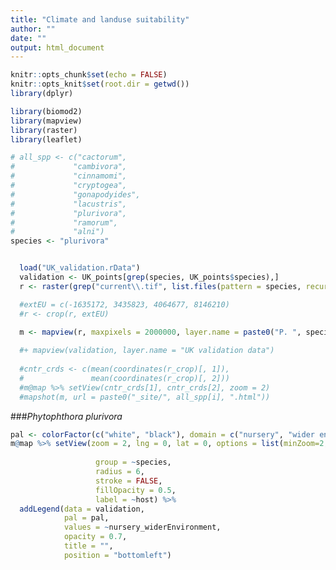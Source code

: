 ```yaml
---
title: "Climate and landuse suitability"
author: ""
date: ""
output: html_document
---
```


<style type="text/css">
.main-container {
  max-width: 1800px;
  margin-left: auto;
  margin-right: auto;
}
</style>

```r
knitr::opts_chunk$set(echo = FALSE)
knitr::opts_knit$set(root.dir = getwd())
library(dplyr)
```



```r
library(biomod2)
library(mapview)
library(raster)
library(leaflet)

# all_spp <- c("cactorum",
#             "cambivora",
#             "cinnamomi",
#             "cryptogea",
#             "gonapodyides",
#             "lacustris",
#             "plurivora",
#             "ramorum",
#             "alni")
species <- "plurivora"


  load("UK_validation.rData")
  validation <- UK_points[grep(species, UK_points$species),]
  r <- raster(grep("current\\.tif", list.files(pattern = species, recursive = TRUE), value = TRUE)[1])

  #extEU = c(-1635172, 3435823, 4064677, 8146210)
  #r <- crop(r, extEU)

  m <- mapview(r, maxpixels = 2000000, layer.name = paste0("P. ", species, " suitability")) 
  
  #+ mapview(validation, layer.name = "UK validation data")
  
  #cntr_crds <- c(mean(coordinates(r_crop)[, 1]),
  #               mean(coordinates(r_crop)[, 2]))
  #m@map %>% setView(cntr_crds[1], cntr_crds[2], zoom = 2)
  #mapshot(m, url = paste0("_site/", all_spp[i], ".html"))

```

###*Phytophthora plurivora*
```r
pal <- colorFactor(c("white", "black"), domain = c("nursery", "wider environment"))
m@map %>% setView(zoom = 2, lng = 0, lat = 0, options = list(minZoom=2, maxZoom=7)) %>% addCircleMarkers(data = validation,
                                                                                                               color = ~pal(nursery_widerEnvironment),
                   group = ~species,
                   radius = 6,
                   stroke = FALSE, 
                   fillOpacity = 0.5,
                   label = ~host) %>%
  addLegend(data = validation,
            pal = pal, 
            values = ~nursery_widerEnvironment, 
            opacity = 0.7, 
            title = "",
            position = "bottomleft") 

```
